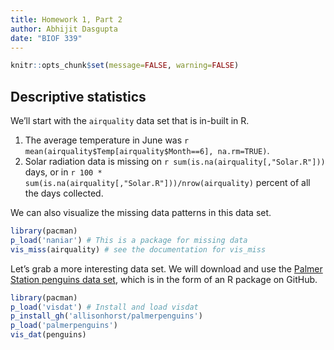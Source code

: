 ```yaml
---
title: Homework 1, Part 2
author: Abhijit Dasgupta
date: "BIOF 339"
---
```



```r
knitr::opts_chunk$set(message=FALSE, warning=FALSE)
```


## Descriptive statistics

We'll start with the `airquality` data set that is in-built in R. 

1. The average temperature in June was `r mean(airquality$Temp[airquality$Month==6], na.rm=TRUE)`.
2. Solar radiation data is missing on `r sum(is.na(airquality[,"Solar.R"]))` days, or in `r 100 * sum(is.na(airquality[,"Solar.R"]))/nrow(airquality)` percent of all the days collected. 

We can also visualize the missing data patterns in this data set.

```r
library(pacman)
p_load('naniar') # This is a package for missing data
vis_miss(airquality) # see the documentation for vis_miss
```

Let's grab a more interesting data set. We will download and use the [Palmer Station penguins data set](doi:10.1371/journal.pone.0090081), which is in the form 
of an R package on GitHub. 

```r
library(pacman)
p_load('visdat') # Install and load visdat
p_install_gh('allisonhorst/palmerpenguins') 
p_load('palmerpenguins')
vis_dat(penguins)
```
